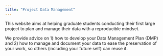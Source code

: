```yaml
---
title: "Project Data Management"
---
```


This website aims at helping graduate students conducting their first large project to plan and manage their data with a reproducible mindset.

We provide advice on 1) how to develop your Data Management Plan (DMP) and 2) how to manage and document your data to ease the preservation of your work, so others (including your future self) can reuse it.


